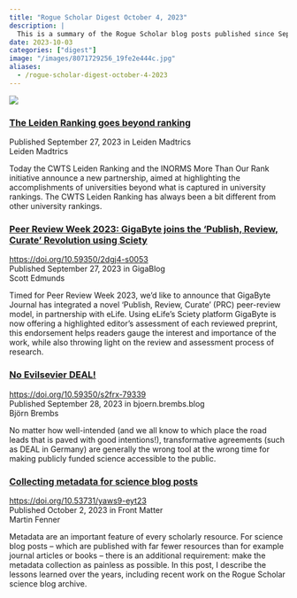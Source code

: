 ```yaml
---
title: "Rogue Scholar Digest October 4, 2023"
description: |
  This is a summary of the Rogue Scholar blog posts published since September 27, 2023.
date: 2023-10-03
categories: ["digest"]
image: "/images/8071729256_19fe2e444c.jpg"
aliases: 
  - /rogue-scholar-digest-october-4-2023
---
```


![](/images/8071729256_19fe2e444c.jpg)

### [The Leiden Ranking goes beyond ranking](https://www.leidenmadtrics.nl/articles/the-leiden-ranking-goes-beyond-ranking)
Published September 27, 2023 in Leiden Madtrics\
Leiden Madtrics

Today the CWTS Leiden Ranking and the INORMS More Than Our Rank initiative announce a new partnership, aimed at highlighting the accomplishments of universities beyond what is captured in university rankings. The CWTS Leiden Ranking has always been a bit different from other university rankings.

### [Peer Review Week 2023: GigaByte joins the ‘Publish, Review, Curate’ Revolution using Sciety](https://doi.org/10.59350/2dgj4-s0053)
<https://doi.org/10.59350/2dgj4-s0053>\
Published September 27, 2023 in GigaBlog\
Scott Edmunds

Timed for Peer Review Week 2023, we’d like to announce that GigaByte Journal has integrated a novel ‘Publish, Review, Curate’ (PRC) peer-review model, in partnership with eLife. Using eLife’s Sciety platform GigaByte is now offering a highlighted editor’s assessment of each reviewed preprint, this endorsement helps readers gauge the interest and importance of the work, while also throwing light on the review and assessment process of research.

### [No Evilsevier DEAL!](https://doi.org/10.59350/s2frx-79339)
<https://doi.org/10.59350/s2frx-79339>\
Published September 28, 2023 in bjoern.brembs.blog\
Björn Brembs

No matter how well-intended (and we all know to which place the road leads that is paved with good intentions!), transformative agreements (such as DEAL in Germany) are generally the wrong tool at the wrong time for making publicly funded science accessible to the public.

### [Collecting metadata for science blog posts](https://doi.org/10.53731/yaws9-eyt23)
<https://doi.org/10.53731/yaws9-eyt23>\
Published October 2, 2023 in Front Matter\
Martin Fenner

Metadata are an important feature of every scholarly resource. For science blog posts – which are published with far fewer resources than for example journal articles or books – there is an additional requirement: make the metadata collection as painless as possible. In this post, I describe the lessons learned over the years, including recent work on the Rogue Scholar science blog archive.
